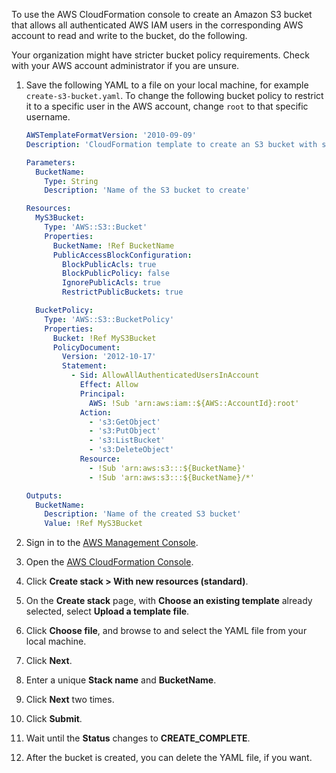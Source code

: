 To use the AWS CloudFormation console to create an Amazon S3 bucket that allows all authenticated AWS IAM users 
in the corresponding AWS account to read and write to the bucket, do the following. 

<Info>Your organization might have stricter bucket policy requirements. Check with your AWS account 
  administrator if you are unsure.</Info>

1. Save the following YAML to a file on your local machine, for example `create-s3-bucket.yaml`. To change 
   the following bucket policy to restrict it to a specific user in the AWS account, change `root` to that 
   specific username.

   ```yaml
   AWSTemplateFormatVersion: '2010-09-09'
   Description: 'CloudFormation template to create an S3 bucket with specific permissions for account users.'

   Parameters:
     BucketName:
       Type: String
       Description: 'Name of the S3 bucket to create'

   Resources:
     MyS3Bucket:
       Type: 'AWS::S3::Bucket'
       Properties:
         BucketName: !Ref BucketName
         PublicAccessBlockConfiguration:
           BlockPublicAcls: true
           BlockPublicPolicy: false
           IgnorePublicAcls: true
           RestrictPublicBuckets: true

     BucketPolicy:
       Type: 'AWS::S3::BucketPolicy'
       Properties:
         Bucket: !Ref MyS3Bucket
         PolicyDocument:
           Version: '2012-10-17'
           Statement:
             - Sid: AllowAllAuthenticatedUsersInAccount
               Effect: Allow
               Principal:
                 AWS: !Sub 'arn:aws:iam::${AWS::AccountId}:root'
               Action:
                 - 's3:GetObject'
                 - 's3:PutObject'
                 - 's3:ListBucket'
                 - 's3:DeleteObject'
               Resource:
                 - !Sub 'arn:aws:s3:::${BucketName}'
                 - !Sub 'arn:aws:s3:::${BucketName}/*'

   Outputs:
     BucketName:
       Description: 'Name of the created S3 bucket'
       Value: !Ref MyS3Bucket
   ```

2. Sign in to the [AWS Management Console](https://console.aws.amazon.com/).
3. Open the [AWS CloudFormation Console](https://console.aws.amazon.com/cloudformation/home).
4. Click **Create stack > With new resources (standard)**.
5. On the **Create stack** page, with **Choose an existing template** already selected, select **Upload a template file**.
6. Click **Choose file**, and browse to and select the YAML file from your local machine.
7. Click **Next**.
8. Enter a unique **Stack name** and **BucketName**.
9. Click **Next** two times.
10. Click **Submit**.
11. Wait until the **Status** changes to **CREATE_COMPLETE**.
12. After the bucket is created, you can delete the YAML file, if you want.

